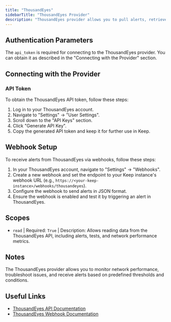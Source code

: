 ```yaml
---
title: "ThousandEyes"
sidebarTitle: "ThousandEyes Provider"
description: "ThousandEyes provider allows you to pull alerts, retrieve network performance data, and receive alerts via webhooks from ThousandEyes."
---
```


## Authentication Parameters

The `api_token` is required for connecting to the ThousandEyes provider. You can obtain it as described in the "Connecting with the Provider" section.

## Connecting with the Provider

### API Token

To obtain the ThousandEyes API token, follow these steps:

1.  Log in to your ThousandEyes account.
2.  Navigate to "Settings" -> "User Settings".
3.  Scroll down to the "API Keys" section.
4.  Click "Generate API Key".
5.  Copy the generated API token and keep it for further use in Keep.

## Webhook Setup

To receive alerts from ThousandEyes via webhooks, follow these steps:

1.  In your ThousandEyes account, navigate to "Settings" -> "Webhooks".
2.  Create a new webhook and set the endpoint to your Keep instance's webhook URL (e.g., `https://<your-keep-instance>/webhooks/thousandeyes`).
3.  Configure the webhook to send alerts in JSON format.
4.  Ensure the webhook is enabled and test it by triggering an alert in ThousandEyes.

## Scopes

-   `read`
    | Required: `True`
    | Description: Allows reading data from the ThousandEyes API, including alerts, tests, and network performance metrics.

## Notes

<Note>
    The ThousandEyes provider allows you to monitor network performance, troubleshoot issues, and receive alerts based on predefined thresholds and conditions.
</Note>

## Useful Links

-   [ThousandEyes API Documentation](https://developer.thousandeyes.com/)
-   [ThousandEyes Webhook Documentation](https://developer.thousandeyes.com/v6/webhooks/)